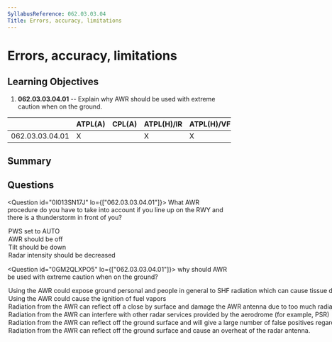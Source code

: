 ```yaml
---
SyllabusReference: 062.03.03.04
Title: Errors, accuracy, limitations
---
```


# Errors, accuracy, limitations

## Learning Objectives

1. **062.03.03.04.01** -- Explain why AWR should be used with extreme caution
   when on the ground.

|                 | ATPL(A) | CPL(A) | ATPL(H)/IR | ATPL(H)/VFR | CPL(H) | IR  | CBIR(A) |
| --------------- | ------- | ------ | ---------- | ----------- | ------ | --- | ------- |
| 062.03.03.04.01 | X       |        | X          | X           |        | X   | X       |

## Summary

## Questions

<Question id="0I013SN17J" lo={["062.03.03.04.01"]}>
  <Text variant="oneCorrect">
    What AWR procedure do you have to take into account if you line up on the
    RWY and there is a thunderstorm in front of you?
  </Text>
  <Option
    alwaysCorrect
    why="Predictive Wind shear should be set to AUTO, to make sure you get wind sheer warnings immediately after take off."
  >
    PWS set to AUTO
  </Option>
  <Option why="There is no reason to turn off AWR when already lined up on the runway.">
    AWR should be off
  </Option>
  <Option why="AS you are already on the ground, tilting the radar antenna down would be counter-productive.">
    Tilt should be down
  </Option>
  <Option why="As you are already lined up on the runway, there is no need to reduce radar intensity.">
    Radar intensity should be decreased
  </Option>
</Question>

<Question id="0GM2QLXPO5" lo={["062.03.03.04.01"]}>
  <Text variant="oneCorrect">
    why should AWR be used with extreme caution when on the ground?
  </Text>
  <Option
    alwaysCorrect
    why="In general Radars are very powerful pieces of equipment transmitting very intense and concentrated beams of EM waves. Pointing these at people is a bad idea."
  >
    Using the AWR could expose ground personal and people in general to SHF
    radiation which can cause tissue damage when absorbed in long amounts
  </Option>
  <Option
    alwaysCorrect
    why="In general Radars are very powerful pieces of equipment transmitting very intense and concentrated beams of EM waves. Accidentally Pointing these at Fuel tanks could cause a localized heating and an explosion."
  >
    Using the AWR could cause the ignition of fuel vapors
  </Option>
  <Option>
    Radiation from the AWR can reflect off a close by surface and damage the AWR
    antenna due to too much radiation being received at once.
  </Option>
  <Option why="EM from a weather radar use a specific frequency and do not interfere with any other radar system in airport.">
    Radiation from the AWR can interfere with other radar services provided by
    the aerodrome (for example, PSR)
  </Option>
  <Option why="This is not true since radars usually point to the horizont and above. Only a madman would point the radar at the ground directly">
    Radiation from the AWR can reflect off the ground surface and will give a
    large number of false positives regarding the weather in front of the
    aircraft.
  </Option>
  <Option>
    Radiation from the AWR can reflect off the ground surface and cause an
    overheat of the radar antenna.
  </Option>
</Question>
